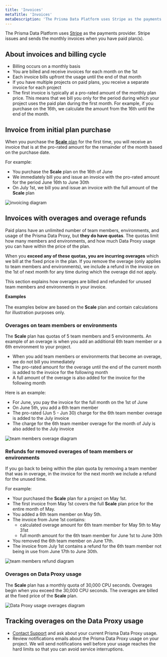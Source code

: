 ```yaml
---
title: 'Invoices'
metaTitle: 'Invoices'
metaDescription: 'The Prisma Data Platform uses Stripe as the payments provider. Stripe issues and sends the monthly invoices when you have paid plan(s).'
---
```


<TopBlock>

The Prisma Data Platform uses [Stripe](https://stripe.com/) as the payments provider. Stripe issues and sends the monthly invoices when you have paid plan(s).

</TopBlock>

## About invoices and billing cycle

- Billing occurs on a monthly basis
- You are billed and receive invoices for each month on the 1st
- Each invoice bills upfront the usage until the end of that month
- If you have multiple projects on paid plans, you receive a separate invoice for each project
- The first invoice is typically at a pro-rated amount of the monthly plan price. This means that we bill you only for the period during which your project uses the paid plan during the first month. For example, if you purchase on the 16th, we calculate the amount from the 16th until the end of the month.

## Invoice from initial plan purchase

When you purchase the [**Scale** plan](/concepts/data-platform/billing/plans-and-quotas#strongscalestrong-plan) for the first time, you will receive an invoice that is at the pro-rated amount for the remainder of the month based on the purchase date.

<!-- Q1: How does this apply to the Enterprise plan -->

For example:

- You purchase the **Scale** plan on the 16th of June
- We immediately bill you and issue an invoice with the pro-rated amount for the period June 16th to June 30th
- On July 1st, we bill you and issue an invoice with the full amount of the **Scale** plan

![invoicing diagram](pdp-monthly-billing.png)

## Invoices with overages and overage refunds

Paid plans have an unlimited number of team members, environments, and usage of the Prisma Data Proxy, but **they do have quotas**. The quotas limit how many members and environments, and how much Data Proxy usage you can have within the price of the plan.

When you **exceed any of these quotas, you are incurring overages** which we bill at the fixed price in the plan. If you remove the overage (only applies to team members and environments), we include a refund in the invoice on the 1st of next month for any time during which the overage did not apply.

This section explains how overages are billed and refunded for unused team members and environments in your invoice.

<Admonition type="warning">

**Examples**<br /><br />
The examples below are based on the **Scale** plan and contain calculations for illustration purposes only.

</Admonition>

### Overages on team members or environments

The **Scale** plan has quotas of 5 team members and 5 environments. An example of an overage is when you add an additional 6th team member or a 6th environment to your project.

- When you add team members or environments that become an overage, we do not bill you immediately
- The pro-rated amount for the overage until the end of the current month is added to the invoice for the following month
- A full amount of the overage is also added for the invoice for the following month

Here is an example:

- For June, you pay the invoice for the full month on the 1st of June
- On June 5th, you add a 6th team member
- The pro-rated (Jun 5 - Jun 30) charge for the 6th team member overage is added to the July invoice
- The charge for the 6th team member overage for the month of July is also added to the July invoice

![team members overage diagram](pdp-invoice-overage-team-member.png)

### Refunds for removed overages of team members or environments

If you go back to being within the plan quota by removing a team member that was in overage, in the invoice for the next month we include a refund for the unused time.

For example:

- Your purchased the **Scale** plan for a project on May 1st.
- The first invoice from May 1st covers the full **Scale** plan price for the entire month of May.
- You added a 6th team member on May 5th.
- The invoice from June 1st contains:
  - calculated overage amount for 6th team member for May 5th to May 31st
  - full month amount for the 6th team member for June 1st to June 30th
- You removed the 6th team member on June 17th.
- The invoice from July 1st contains a refund for the 6th team member not being in use from June 17th to June 30th.

![team members refund diagram](pdp-invoice-refund-team-member.png)

### Overages on Data Proxy usage

The **Scale** plan has a monthly quota of 30,000 CPU seconds. Overages begin when you exceed the 30,000 CPU seconds. The overages are billed at the fixed price of the **Scale** plan.

![Data Proxy usage overages diagram](pdp-invoice-data-proxy-overages.png)

## Tracking overages on the Data Proxy usage

- [Contact Support](/concepts/data-platform/contact-support) and ask about your current Prisma Data Proxy usage.
- Review notifications emails about the Prisma Data Proxy usage on your project. We will send notifications well before your usage reaches the hard limits so that you can avoid service interruptions.
